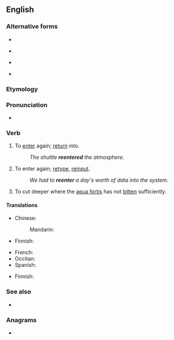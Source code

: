 {{also|reënter|re-enter}}
==English==

===Alternative forms===
* {{l|en|re-enter}}
* {{l|en|re-entre}} {{qualifier|obsolete}}
* {{l|en|reentre}} {{qualifier|obsolete}}
* {{l|en|reënter}}

===Etymology===
{{prefix|en|re|enter}}

===Pronunciation===
* {{rhymes|en|ɛntə(ɹ)|s=3}}

===Verb===
{{en-verb}}

# {{lb|en|ambitransitive}} To [[enter]] again; [[return]] into.
#: ''The shuttle '''reentered''' the atmosphere.''
# {{lb|en|transitive|computing}} To enter again; [[retype]], [[reinput]].
#: ''We had to '''reenter''' a day's worth of data into the system.''
# {{lb|en|ambitransitive|engraving}} To cut deeper where the [[aqua fortis]] has not [[bite|bitten]] sufficiently.

====Translations====
{{trans-top|to enter again}}
* Chinese:
*: Mandarin: {{t+|cmn|再入|tr=zàirù}}
* Finnish: {{t+|fi|palata}}
{{trans-mid}}
* French: {{t+|fr|rentrer}}
* Occitan: {{t|oc|rintrar}}
* Spanish: {{t+|es|reingresar}}
{{trans-bottom}}

{{trans-top|(computing) to enter again}}
* Finnish: {{t|fi|[[syöttää]] [[uudelleen]]}}
{{trans-mid}}
{{trans-bottom}}

===See also===
* {{l|en|reentry}}

===Anagrams===
* {{anagrams|en|a=eeenrrt|enterer|re-entre|reentre|terreen|terrene}}

{{cln|en|terms with vowel pseudo-digraphs}}